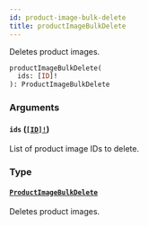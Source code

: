 ```yaml
---
id: product-image-bulk-delete
title: productImageBulkDelete
---
```


Deletes product images.

```graphql
productImageBulkDelete(
  ids: [ID]!
): ProductImageBulkDelete

```

### Arguments

#### `ids` ([`[ID]!`](/developer/api-reference/scalars/id.mdx))

List of product image IDs to delete.

### Type

#### [`ProductImageBulkDelete`](/developer/api-reference/objects/product-image-bulk-delete.mdx)

Deletes product images.
